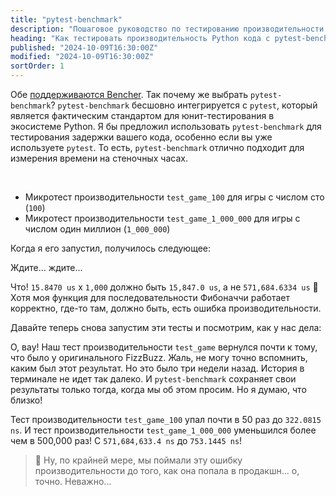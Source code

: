 ```yaml
---
title: "pytest-benchmark"
description: "Пошаговое руководство по тестированию производительности Python кода с помощью pytest-benchmark"
heading: "Как тестировать производительность Python кода с pytest-benchmark"
published: "2024-10-09T16:30:00Z"
modified: "2024-10-09T16:30:00Z"
sortOrder: 1
---
```



<Benchmarking />

<FizzBuzzPython />

<StepByStepPython />

<MicroVsMacro />

<BenchmarkingPython />

Обе [поддерживаются Bencher](/ru/docs/explanation/adapters/). Так почему же выбрать `pytest-benchmark`? `pytest-benchmark` бесшовно интегрируется с `pytest`, который является фактическим стандартом для юнит-тестирования в экосистеме Python. Я бы предложил использовать `pytest-benchmark` для тестирования задержки вашего кода, особенно если вы уже используете `pytest`. То есть, `pytest-benchmark` отлично подходит для измерения времени на стеночных часах.

<FizzBuzzRefactor />

<BenchmarkingFizzBuzz />

<FizzBuzzFibonacciPython>
  <PlayGameCode />
</FizzBuzzFibonacciPython>

<BenchmarkingFizzBuzzFibonacci />

<FizzBuzzFibonacciOpenPython>
    <FizzBuzzFibonacciOpenCode />
</FizzBuzzFibonacciOpenPython>

<TheEnd />

<br />

<OnFire />

<TestGameOnFireCode />

- Микротест производительности `test_game_100` для игры с числом сто (`100`)
- Микротест производительности `test_game_1_000_000` для игры с числом один миллион (`1_000_000`)

Когда я его запустил, получилось следующее:

<PytestGameOnFireOutputStart />

Ждите... ждите...

<PytestGameOnFireOutput />

Что! `15.8470 us` x `1,000` должно быть `15,847.0 us`, а не `571,684.6334 us` 🤯
Хотя моя функция для последовательности Фибоначчи работает корректно, где-то там, должно быть, есть ошибка производительности.

<FizzBuzzFibonacciFix />

Давайте теперь снова запустим эти тесты и посмотрим, как у нас дела:

<PytestGameFixOutput />

О, вау! Наш тест производительности `test_game` вернулся почти к тому, что было у оригинального FizzBuzz. Жаль, не могу точно вспомнить, каким был этот результат. Но это было три недели назад. История в терминале не идет так далеко. И `pytest-benchmark` сохраняет свои результаты только тогда, когда мы об этом просим. Но я думаю, что близко!

Тест производительности `test_game_100` упал почти в 50 раз до `322.0815 ns`. И тест производительности `test_game_1_000_000` уменьшился более чем в 500,000 раз! С `571,684,633.4 ns` до `753.1445 ns`!

> 🐰 Ну, по крайней мере, мы поймали эту ошибку производительности до того, как она попала в продакшн... о, точно. Неважно...

<CatchInCi />

<CatchInCiOutput />

<CatchInCiPlot />

<CatchInCiPlotRustBench title="Как тестировать производительность Python с pytest-benchmark" />

<BencherFooter />